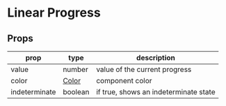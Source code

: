 # Linear Progress

## Props
|prop|type|description|
|----|----|-----------|
|value|number|value of the current progress|
|color|[Color](/docs/theming/colors)|component color|
|indeterminate|boolean|if true, shows an indeterminate state|